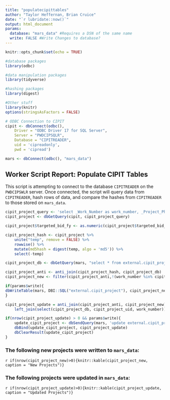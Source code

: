 ```yaml
---
title: "populatecipittables"
author: "Taylor Heffernan, Brian Cruice"
date: "`r lubridate::now()`"
output: html_document
params:
  database: "mars_data" #Requires a DSN of the same name
  write: FALSE #Write Changes to database?
---
```


```r
knitr::opts_chunk$set(echo = TRUE)

#database packages
library(odbc)

#data manipulation packages
library(tidyverse)

#hashing packages
library(digest)

#Other stuff
library(knitr)
options(stringsAsFactors = FALSE)

# ODBC Connection to CIPIT
cipit <- dbConnect(odbc(),
    Driver = "ODBC Driver 17 for SQL Server", 
    Server = "PWDCIPSQLR", 
    Database = "CIPITREADER", 
    uid = 'cipreadonly', 
    pwd = 'cipread')

mars <- dbConnect(odbc(), "mars_data")
```

## Worker Script Report: Populate CIPIT Tables

This script is attempting to connect to the database `CIPITREADER` on the `PWDCIPSWLR` server. Once connected, the script will query data from `CIPITREADER`, hash rows of data, and compare the hashes from `CIPITREADER` to those stored on `mars_data`.

```r
cipit_project_query <- 'select _Work_Number as work_number, _Project_Phase as project_phase, _Project_Phase_Status as project_phase_status, _Project_Title as project_title, _Targeted_Bid_FY as targeted_bid_fy, PC_NTP_Date as pc_ntp_date, CONST_Construction_Start_Date as construction_start_date, DESIGN_Design_Engineer as design_engineer, CONST_Division_Engineer as division_engineer, CONST_Contractor as contractor, ProjectAutoID as projectautoid, CONST_Substantially_Complete_Date as construction_complete_date, CONST_Contract_Close_Date as contract_closed_date from Project'
cipit_project <- dbGetQuery(cipit, cipit_project_query)

cipit_project$targeted_bid_fy <- as.numeric(cipit_project$targeted_bid_fy)

cipit_project_hash <- cipit_project %>%
    unite("temp", remove = FALSE) %>%
    rowwise() %>%
    mutate(md5hash = digest(temp, algo = 'md5')) %>%
    select(-temp)

cipit_project_db <- dbGetQuery(mars, "select * from external.cipit_project")
```

```r

cipit_project_anti <- anti_join(cipit_project_hash, cipit_project_db)
cipit_project_new <- filter(cipit_project_anti,!(work_number %in% cipit_project_db$work_number))

if(params$write){
dbWriteTable(mars, DBI::SQL("external.cipit_project"), cipit_project_new, append = TRUE)
}

cipit_project_update = anti_join(cipit_project_anti, cipit_project_new) %>%
    left_join(select(cipit_project_db, cipit_project_uid, work_number))

if(nrow(cipit_project_update) > 0 && params$write){
    update_cipit_project <- dbSendQuery(mars, 'update external.cipit_project set work_number=?, project_phase=?, project_phase_status=?, project_title=?, targeted_bid_fy=?, pc_ntp_date=?, construction_start_date=?, design_engineer=?, division_engineer=?, contractor=?, projectautoid=?, construction_complete_date=?, contract_closed_date=?, md5hash=? where cipit_project_uid=?')
    dbBind(update_cipit_project, cipit_project_update)
    dbClearResult(update_cipit_project)
} 

```

### The following new projects were written to `mars_data`:
`r if(nrow(cipit_project_new)>0){knitr::kable(cipit_project_new, caption = "New Projects")}`

### The following projects were updated in `mars_data`:
`r if(nrow(cipit_project_update)>0){knitr::kable(cipit_project_update, caption = "Updated Projects")}`

